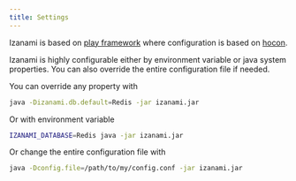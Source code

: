 ```yaml
---
title: Settings
---
```


Izanami is based on [play framework](https://www.playframework.com) where configuration is based on [hocon](https://github.com/lightbend/config).

Izanami is highly configurable either by environment variable or java system properties. You can also override the entire configuration file if needed.

You can override any property with

```bash
java -Dizanami.db.default=Redis -jar izanami.jar
```

Or with environment variable

```bash
IZANAMI_DATABASE=Redis java -jar izanami.jar
```

Or change the entire configuration file with

```bash
java -Dconfig.file=/path/to/my/config.conf -jar izanami.jar
```
